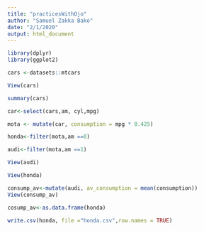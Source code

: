 ```yaml
---
title: "practicesWithOjo"
author: "Samuel Zakka Bako"
date: "2/1/2020"
output: html_document
---
```


```r
library(dplyr)
library(ggplot2)

```

```r
cars <-datasets::mtcars

```

```r
View(cars)
```

```r
summary(cars)
```
```r
car<-select(cars,am, cyl,mpg)
```

```r
mota <- mutate(car, consumption = mpg * 0.425)
```

```r
honda<-filter(mota,am ==0)
```

```r
audi<-filter(mota,am ==1)
```

```r
View(audi)
```

```r
View(honda)
```

```r
consump_av<-mutate(audi, av_consumption = mean(consumption))
View(consump_av)
```

```r
cosump_av<-as.data.frame(honda)
```

```r
write.csv(honda, file ="honda.csv",row.names = TRUE)
```

